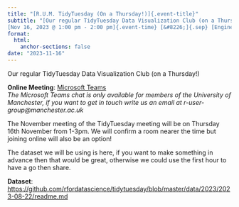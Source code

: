 ```yaml
---
title: "[R.U.M. TidyTuesday (On a Thursday!)]{.event-title}"
subtitle: "[Our regular TidyTuesday Data Visualization Club (on a Thursday!)]{.event-summary} <br> \
[Nov 16, 2023 @ 1:00 pm - 2:00 pm]{.event-time} [&#8226;]{.sep} [Engineering A_1A.010 M&amp;T (University of Manchester) &amp; Online via Microsoft Teams]{.event-location}"
format:
  html:
    anchor-sections: false
date: "2023-11-16"
---
```


<!--
date: "2023-11-16T13:00:00"
date_end: "2023-11-16T1:00:00"
event: R User Group Data Visualization Club
location: Engineering A_1A.010 M&T& Online on Microsoft Teams
publish_date: "2023-11-08T00:00:00"
-->

Our regular TidyTuesday Data Visualization Club (on a Thursday!)

**Online Meeting**: [Microsoft Teams](https://teams.microsoft.com/l/meetup-join/19%3a7067cf1044b243a4a548d19ef38dd4ca%40thread.tacv2/1698325355330?context=%7b%22Tid%22%3a%22c152cb07-614e-4abb-818a-f035cfa91a77%22%2c%22Oid%22%3a%221cfcabd8-8d24-43df-b813-0e99efdb530e%22%7d)  
*The Microsoft Teams chat is only available for members of the University of Manchester, if you want to get in touch write us an email at r-user-group@manchester.ac.uk*

The November meeting of the TidyTuesday meeting will be on Thursday 16th November from 1-3pm. We will confirm a room nearer the time but joining online will also be an option!

The dataset we will be using is here, if you want to make something in advance then that would be great, otherwise we could use the first hour to have a go then share. 

**Dataset**: [https://github.com/rfordatascience/tidytuesday/blob/master/data/2023/2023-08-22/readme.md](https://github.com/rfordatascience/tidytuesday/blob/master/data/2023/2023-08-22/readme.md)